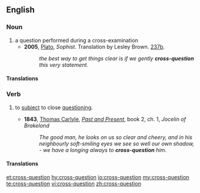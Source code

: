 ==English==

===Noun===
{{en-noun}}

# a question performed during a cross-examination
#* '''2005''', [[w:Plato|Plato]], ''Sophist''. Translation by Lesley Brown. [[w:Stephanus pagination|237b]].
#*: ''the best way to get things clear is if we gently '''cross-question''' this very statement.''

====Translations====
{{trans-top|a question performed during a cross-examination}}
{{trans-mid}}
{{trans-bottom}}

===Verb===
{{en-verb}}

# {{lb|en|transitive}} to [[subject#Verb|subject]] to close [[questioning]].
#* '''1843''', [[:w:Thomas Carlyle|Thomas Carlyle]], ''[[:w:Past and Present (book)|Past and Present]]'', book 2, ch. 1, ''Jocelin of Brakelond''
#*: ''The good man, he looks on us so clear and cheery, and in his neighbourly soft-smiling eyes we see so well our own shadow, - we have a longing always to '''cross-question''' him''.

====Translations====
{{trans-top|to subject to close questioning}}
{{trans-mid}}
{{trans-bottom}}

[[et:cross-question]]
[[hy:cross-question]]
[[io:cross-question]]
[[my:cross-question]]
[[te:cross-question]]
[[vi:cross-question]]
[[zh:cross-question]]